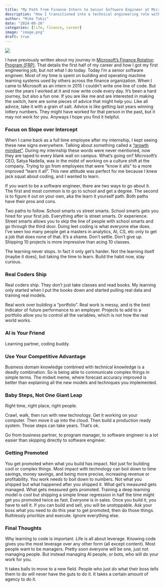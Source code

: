 ```yaml
---
title: "My Path from Finance Intern to Senior Software Engineer at Microsoft"
description: "How I transitioned into a technical engineering role with zero coding knowledge"
author: "Mike Tokic"
date: "2024-08-26"
categories: [life, finance, career]
image: "image.png"
draft: true
---
```


![](./image.png)

I have previously written about my journey in [Microsoft's Finance Rotation Program (FRP)](https://mftokic.github.io/posts/2024-02-19-frp-journey/). That details the first half of my career and how I got my first engineering job, but not what I do today. Today I'm a senior software engineer. Most of my time is spent on building and operating machine learning systems used by others across the finance organization. When I came to Microsoft as an intern in 2015 I couldn't write one line of code. But over the years I worked at it and now write code every day. It's been a hard journey, but also a fun one. If you are like me and are interested in making the switch, here are some pieces of advice that might help you. Like all advice, take it with a grain of salt. Advice is like getting last years winning lottery numbers. They might have worked for that person in the past, but it may not work for you. Anyways I hope you find it helpful. 

### Focus on Slope over Intercept

When I came back as a full time employee after my internship, I kept seeing these new signs everywhere. Talking about something called a ["growth mindset"](https://hbr.org/2016/01/what-having-a-growth-mindset-actually-means). During my internship these words were never mentioned, now they are taped to every blank wall on campus. What's going on? Microsoft's CEO, Satya Nadella, was in the midst of working on a culture shift at the company. Trying to go from employees that were "know it alls" to a more improved "learn it all". This new attitude was perfect for me because I knew jack squat about coding, and I wanted to learn. 

If you want to be a software engineer, there are two ways to go about it. The first and most common is to go to school and get a degree. The second is to figure it out on your own, aka the learn it yourself path. Both paths have their pros and cons. 

Two paths to follow. School smarts vs street smarts. School smarts gets you hired for your first job. Everything after is street smarts. Or experience. Street smarts allows you to skip the line of people with school smarts and go through the third door. Doing leet coding is what everyone else does. I've seen too many people get a masters in analytics, AI, CS, etc only to get a job that does none of that. It's a shame. Don't settle. Don't give up. Shipping 10 projects is more impressive than acing 10 classes. 

The learning never stops. In fact it only get's harder. Not the learning itself (maybe it does), but taking the time to learn. Build the habit now, stay curious.  

### Real Coders Ship

Real coders ship. They don't just take classes and read books. My learning only started when I put the books down and started pulling real data and training real models. 

Real work over building a "portfolio". Real work is messy, and is the best indicator of future performance to an employer. Projects to add to a portfolio allow you to control all the variables, which is not how the real world works. 

### AI is Your Friend

Learning partner, coding buddy. 

### Use Your Competitive Advantage

Business domain knowledge combined with technical knowledge is a deadly combination. So is being able to communicate complex things in simple terms. The midwit meme, where forecast accuracy improved is better than explaining all the new models and techniques you implemented. 

### Baby Steps, Not One Giant Leap

Right time, right place, right people.  

Crawl, walk, then run with new technology. Get it working on your computer. Then move it up into the cloud. Then build a production ready system. Those steps can take years. That's ok. 

Go from business partner, to program manager, to software engineer is a lot easier than skipping directly to software engineer. 

### Getting Promoted

You get promoted when what you build has impact. Not just for building cool or complex things. Most impact with technology can boil down to time savings, money savings, and being more precise, increasing revenue or profitability. You work needs to boil down to numbers. Not what you shipped but what happened after you shipped it. What get's measured gets managed. What gets measured gets promoted. Training a deep learning model is cool but shipping a simple linear regression in half the time might get you promoted twice as fast. Everyone is in sales. Once you build it, you have to sell it. If you can build and sell, you will be unstoppable. Ask your boss what you need to do this year to get promoted, then do those things. Ruthlessly prioritize and execute. Ignore everything else. 

### Final Thoughts

Why learning to code is important. Life is all about leverage. Knowing code gives you the most leverage over any other form (all except content). Most people want to be managers. Pretty soon everyone will be one, just not managing people. But instead managing AI people, or bots, who will do your work for you.

It takes balls to move to a new field. People who just do what their boss tells them to do will never have the guts to do it. It takes a certain amount of agency to do it. 